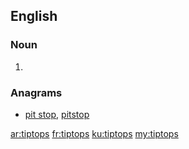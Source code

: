 ==English==

===Noun===
{{head|en|plural}}

# {{plural of|tiptop|lang=en}}

===Anagrams===
* [[pit stop#English|pit stop]], [[pitstop#English|pitstop]]

[[ar:tiptops]]
[[fr:tiptops]]
[[ku:tiptops]]
[[my:tiptops]]